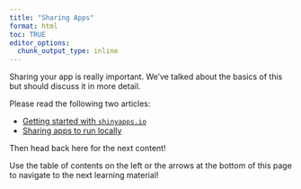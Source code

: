 ```yaml
---
title: "Sharing Apps"
format: html
toc: TRUE
editor_options: 
  chunk_output_type: inline
---
```


Sharing your app is really important. We've talked about the basics of this but should discuss it in more detail.

Please read the following two articles:

- <a href = "https://shiny.posit.co/r/articles/share/shinyapps/" target = "_blank">Getting started with `shinyapps.io`</a>
- <a href = "https://shiny.posit.co/r/articles/share/deployment-local/" target = "_blank">Sharing apps to run locally</a>

Then head back here for the next content!

Use the table of contents on the left or the arrows at the bottom of this page to navigate to the next learning material!